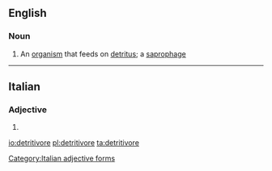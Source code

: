 ==English==

===Noun===
{{wikipedia}}
{{en-noun}}
# {{context|biology|lang=en}} An [[organism]] that feeds on [[detritus]]; a [[saprophage]]

----

==Italian==

===Adjective===
{{head|it|adjective form}}

# {{feminine plural of|detritivoro|lang=it}}
[[Category:Italian adjective forms]]

[[io:detritivore]]
[[pl:detritivore]]
[[ta:detritivore]]